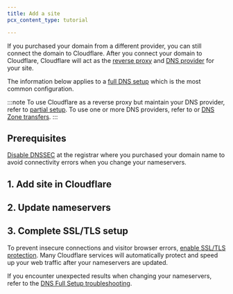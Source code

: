 ```yaml
---
title: Add a site
pcx_content_type: tutorial

---
```



If you purchased your domain from a different provider, you can still connect the domain to Cloudflare. After you connect your domain to Cloudflare, Cloudflare will act as the [reverse proxy](/fundamentals/concepts/how-cloudflare-works/#cloudflare-as-a-reverse-proxy) and [DNS provider](/fundamentals/concepts/how-cloudflare-works/#cloudflare-as-a-dns-provider) for your site.

The information below applies to a [full DNS setup](/dns/zone-setups/full-setup) which is the most common configuration.

:::note
To use Cloudflare as a reverse proxy but maintain your DNS provider, refer to [partial setup](/dns/zone-setups/partial-setup/). To use one or more DNS providers, refer to or [DNS Zone transfers](/dns/zone-setups/zone-transfers/).
:::

## Prerequisites

[Disable DNSSEC](/dns/dnssec/#disable-dnssec) at the registrar where you purchased your domain name to avoid connectivity errors when you change your nameservers.

## 1. Add site in Cloudflare

<Render file="add-site" product="fundamentals" />

## 2. Update nameservers

<Render file="update-nameservers" product="fundamentals" />

## 3. Complete SSL/TLS setup

To prevent insecure connections and visitor browser errors, [enable SSL/TLS protection](/ssl/get-started/). Many Cloudflare services will automatically protect and speed up your web traffic after your nameservers are updated.

If you encounter unexpected results when changing your nameservers, refer to the [DNS Full Setup troubleshooting](/dns/zone-setups/full-setup/troubleshooting/).

